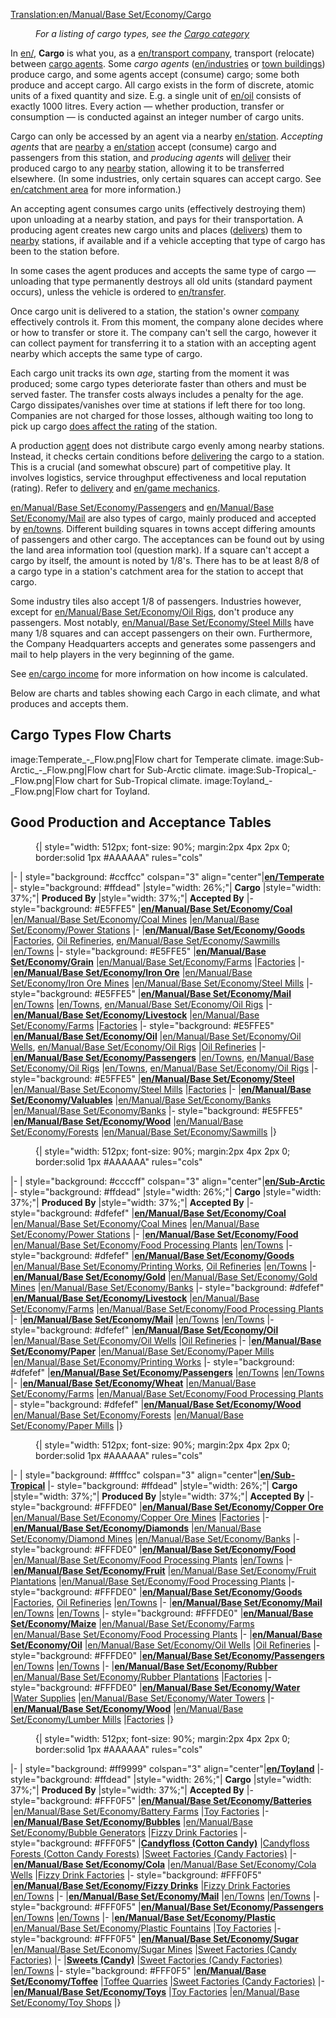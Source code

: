 [[Translation:en/Manual/Base Set/Economy/Cargo]]
{{en/table of contents}}
:''For a listing of cargo types, see the [[:Category:en/Cargo|Cargo category]]''

In [[en/]], '''Cargo''' is what you, as a [[en/transport company]], transport (relocate) between [[en/cargo agent|cargo agents]].  Some ''cargo agents'' ([[en/industries]] or [[en/town|town buildings]]) produce cargo, and some agents accept (consume) cargo; some both produce and accept cargo. All cargo exists in the form of discrete, atomic units of a fixed quantity and size. E.g. a single unit of [[en/oil]] consists of exactly 1000 litres. Every action&nbsp;&mdash; whether production, transfer or consumption&nbsp;&mdash; is conducted against an integer number of cargo units.

Cargo can only be accessed by an agent via a nearby [[en/station]]. ''Accepting agents'' that are [[en/catchment area|nearby]] a [[en/station]] accept (consume) cargo and passengers from this station, and ''producing agents'' will [[en/production delivery|deliver]] their produced cargo to any [[en/catchment area|nearby]] station, allowing it to be transferred elsewhere. (In some industries, only certain squares can accept cargo. See [[en/catchment area]] for more information.)

An accepting agent consumes cargo units (effectively destroying them) upon unloading at a nearby station, and pays for their transportation. A producing agent creates new cargo units and places ([[en/production delivery|delivers]]) them to [[en/catchment area|nearby]] stations, if available and if a vehicle accepting that type of cargo has been to the station before.

In some cases the agent produces and accepts the same type of cargo&nbsp;&mdash; unloading that type permanently destroys all old units (standard payment occurs), unless the vehicle is ordered to [[en/transfer]].

Once cargo unit is delivered to a station, the station's owner [[en/transport company|company]] effectively controls it. From this moment, the company alone decides where or how to transfer or store it. The company can't sell the cargo, however it can collect payment for transferring it to a station with an accepting agent nearby which accepts the same type of cargo.

Each cargo unit tracks its own ''age'', starting from the moment it was produced; some cargo types deteriorate faster than others and must be served faster. The transfer costs always includes a penalty for the age. Cargo dissipates/vanishes over time at stations if left there for too long. Companies are not charged for those losses, although waiting too long to pick up cargo [[en/Manual/Game mechanics#Station_rating|does affect the rating]] of the station.

A production [[en/cargo agent|agent]] does not distribute cargo evenly among nearby stations. Instead, it checks certain conditions before [[en/production delivery|delivering]] the cargo to a station. This is a crucial (and somewhat obscure) part of competitive play. It involves logistics, service throughput effectiveness and local reputation (rating). Refer to [[en/production delivery|delivery]] and [[en/game mechanics]].

[[en/Manual/Base Set/Economy/Passengers]] and [[en/Manual/Base Set/Economy/Mail]] are also types of cargo, mainly produced and accepted by [[en/town]]s. Different building squares in towns accept differing amounts of passengers and other cargo. The acceptances can be found out by using the land area information tool (question mark). If a square can't accept a cargo by itself, the amount is noted by 1/8's. There has to be at least 8/8 of a cargo type in a station's catchment area for the station to accept that cargo.

Some industry tiles also accept 1/8 of passengers. Industries however, except for [[en/Manual/Base Set/Economy/Oil Rig]]s, don't produce any passengers. Most notably, [[en/Manual/Base Set/Economy/Steel Mill]]s have many 1/8 squares and can accept passengers on their own. Furthermore, the Company Headquarters accepts and generates some passengers and mail to help players in the very beginning of the game.

See [[en/cargo income]] for more information on how income is calculated.

Below are charts and tables showing each Cargo in each climate, and what produces and accepts them.

==Cargo Types Flow Charts==
<gallery>
image:Temperate_-_Flow.png|Flow chart for Temperate climate.
image:Sub-Arctic_-_Flow.png|Flow chart for Sub-Arctic climate.
image:Sub-Tropical_-_Flow.png|Flow chart for Sub-Tropical climate.
image:Toyland_-_Flow.png|Flow chart for Toyland.
</gallery>

==Good Production and Acceptance Tables==

:{| {{en/Wikitable}} style="width: 512px; font-size: 90%; margin:2px 4px 2px 0; border:solid 1px #AAAAAA" rules="cols"
|- 
| style="background: #ccffcc" colspan="3" align="center"|'''[[en/Temperate]]'''
|- style="background: #ffdead"
|style="width: 26%;"| '''Cargo'''
|style="width: 37%;"| '''Produced By'''
|style="width: 37%;"| '''Accepted By'''
|- style="background: #E5FFE5"
|'''[[en/Manual/Base Set/Economy/Coal]]'''
|[[en/Manual/Base Set/Economy/Coal Mine]]s
|[[en/Manual/Base Set/Economy/Power Station]]s
|-
|'''[[en/Manual/Base Set/Economy/Goods]]'''
|[[en/Manual/Base Set/Economy/Factory|Factories]], [[en/Manual/Base Set/Economy/Oil Refinery|Oil Refineries]], [[en/Manual/Base Set/Economy/Sawmill]]s
|[[en/Town]]s
|- style="background: #E5FFE5"
|'''[[en/Manual/Base Set/Economy/Grain]]'''
|[[en/Manual/Base Set/Economy/Farm]]s
|[[en/Manual/Base Set/Economy/Factory|Factories]]
|-
|'''[[en/Manual/Base Set/Economy/Iron Ore]]'''
|[[en/Manual/Base Set/Economy/Iron Ore Mine]]s
|[[en/Manual/Base Set/Economy/Steel Mill]]s
|- style="background: #E5FFE5"
|'''[[en/Manual/Base Set/Economy/Mail]]'''
|[[en/Town]]s
|[[en/Town]]s, [[en/Manual/Base Set/Economy/Oil Rig]]s
|-
|'''[[en/Manual/Base Set/Economy/Livestock]]'''
|[[en/Manual/Base Set/Economy/Farm]]s
|[[en/Manual/Base Set/Economy/Factory|Factories]]
|- style="background: #E5FFE5"
|'''[[en/Manual/Base Set/Economy/Oil]]'''
|[[en/Manual/Base Set/Economy/Oil Wells]], [[en/Manual/Base Set/Economy/Oil Rig]]s
|[[en/Manual/Base Set/Economy/Oil Refinery|Oil Refineries]]
|-
|'''[[en/Manual/Base Set/Economy/Passengers]]'''
|[[en/Town]]s, [[en/Manual/Base Set/Economy/Oil Rig]]s
|[[en/Town]]s, [[en/Manual/Base Set/Economy/Oil Rig]]s
|- style="background: #E5FFE5"
|'''[[en/Manual/Base Set/Economy/Steel]]'''
|[[en/Manual/Base Set/Economy/Steel Mill]]s
|[[en/Manual/Base Set/Economy/Factory|Factories]]
|-
|'''[[en/Manual/Base Set/Economy/Valuables]]'''
|[[en/Manual/Base Set/Economy/Bank]]s
|[[en/Manual/Base Set/Economy/Bank]]s
|- style="background: #E5FFE5"
|'''[[en/Manual/Base Set/Economy/Wood]]'''
|[[en/Manual/Base Set/Economy/Forest]]s
|[[en/Manual/Base Set/Economy/Sawmill]]s
|}

:{| {{en/Wikitable}} style="width: 512px; font-size: 90%; margin:2px 4px 2px 0; border:solid 1px #AAAAAA" rules="cols"
|- 
| style="background: #ccccff" colspan="3" align="center"|'''[[en/Sub-Arctic]]'''
|- style="background: #ffdead"
|style="width: 26%;"| '''Cargo'''
|style="width: 37%;"| '''Produced By'''
|style="width: 37%;"| '''Accepted By'''
|- style="background: #dfefef"
|'''[[en/Manual/Base Set/Economy/Coal]]'''
|[[en/Manual/Base Set/Economy/Coal Mine]]s
|[[en/Manual/Base Set/Economy/Power Station]]s
|-
|'''[[en/Manual/Base Set/Economy/Food]]'''
|[[en/Manual/Base Set/Economy/Food Processing Plant]]s
|[[en/Town]]s
|- style="background: #dfefef"
|'''[[en/Manual/Base Set/Economy/Goods]]'''
|[[en/Manual/Base Set/Economy/Printing Works]], [[en/Manual/Base Set/Economy/Oil Refinery|Oil Refineries]]
|[[en/Town]]s
|-
|'''[[en/Manual/Base Set/Economy/Gold]]'''
|[[en/Manual/Base Set/Economy/Gold Mine]]s
|[[en/Manual/Base Set/Economy/Bank]]s
|- style="background: #dfefef"
|'''[[en/Manual/Base Set/Economy/Livestock]]'''
|[[en/Manual/Base Set/Economy/Farm]]s
|[[en/Manual/Base Set/Economy/Food Processing Plant]]s
|-
|'''[[en/Manual/Base Set/Economy/Mail]]'''
|[[en/Town]]s
|[[en/Town]]s
|- style="background: #dfefef"
|'''[[en/Manual/Base Set/Economy/Oil]]'''
|[[en/Manual/Base Set/Economy/Oil Wells]]
|[[en/Manual/Base Set/Economy/Oil Refinery|Oil Refineries]]
|-
|'''[[en/Manual/Base Set/Economy/Paper]]'''
|[[en/Manual/Base Set/Economy/Paper Mill]]s
|[[en/Manual/Base Set/Economy/Printing Works]]
|- style="background: #dfefef"
|'''[[en/Manual/Base Set/Economy/Passengers]]'''
|[[en/Town]]s
|[[en/Town]]s
|-
|'''[[en/Manual/Base Set/Economy/Wheat]]'''
|[[en/Manual/Base Set/Economy/Farm]]s
|[[en/Manual/Base Set/Economy/Food Processing Plant]]s
|- style="background: #dfefef"
|'''[[en/Manual/Base Set/Economy/Wood]]'''
|[[en/Manual/Base Set/Economy/Forest]]s
|[[en/Manual/Base Set/Economy/Paper Mill]]s
|}

:{| {{en/Wikitable}} style="width: 512px; font-size: 90%; margin:2px 4px 2px 0; border:solid 1px #AAAAAA" rules="cols"
|- 
| style="background: #ffffcc" colspan="3" align="center"|'''[[en/Sub-Tropical]]'''
|- style="background: #ffdead"
|style="width: 26%;"| '''Cargo'''
|style="width: 37%;"| '''Produced By'''
|style="width: 37%;"| '''Accepted By'''
|- style="background: #FFFDE0"
|'''[[en/Manual/Base Set/Economy/Copper Ore]]'''
|[[en/Manual/Base Set/Economy/Copper Ore Mine]]s
|[[en/Manual/Base Set/Economy/Factory|Factories]]
|-
|'''[[en/Manual/Base Set/Economy/Diamonds]]'''
|[[en/Manual/Base Set/Economy/Diamond Mine]]s
|[[en/Manual/Base Set/Economy/Bank]]s
|- style="background: #FFFDE0"
|'''[[en/Manual/Base Set/Economy/Food]]'''
|[[en/Manual/Base Set/Economy/Food Processing Plant]]s
|[[en/Town]]s
|-
|'''[[en/Manual/Base Set/Economy/Fruit]]'''
|[[en/Manual/Base Set/Economy/Fruit Plantation]]s
|[[en/Manual/Base Set/Economy/Food Processing Plant]]s
|- style="background: #FFFDE0"
|'''[[en/Manual/Base Set/Economy/Goods]]'''
|[[en/Manual/Base Set/Economy/Factory|Factories]], [[en/Manual/Base Set/Economy/Oil Refinery|Oil Refineries]]
|[[en/Town]]s
|-
|'''[[en/Manual/Base Set/Economy/Mail]]'''
|[[en/Town]]s
|[[en/Town]]s
|- style="background: #FFFDE0"
|'''[[en/Manual/Base Set/Economy/Maize]]'''
|[[en/Manual/Base Set/Economy/Farm]]s
|[[en/Manual/Base Set/Economy/Food Processing Plant]]s
|-
|'''[[en/Manual/Base Set/Economy/Oil]]'''
|[[en/Manual/Base Set/Economy/Oil Wells]]
|[[en/Manual/Base Set/Economy/Oil Refinery|Oil Refineries]]
|- style="background: #FFFDE0"
|'''[[en/Manual/Base Set/Economy/Passengers]]'''
|[[en/Town]]s
|[[en/Town]]s
|-
|'''[[en/Manual/Base Set/Economy/Rubber]]'''
|[[en/Manual/Base Set/Economy/Rubber Plantation]]s
|[[en/Manual/Base Set/Economy/Factory|Factories]]
|- style="background: #FFFDE0"
|'''[[en/Manual/Base Set/Economy/Water]]'''
|[[en/Manual/Base Set/Economy/Water Supply|Water Supplies]]
|[[en/Manual/Base Set/Economy/Water Tower]]s
|-
|'''[[en/Manual/Base Set/Economy/Wood]]'''
|[[en/Manual/Base Set/Economy/Lumber Mill]]s
|[[en/Manual/Base Set/Economy/Factory|Factories]]
|}

:{| {{en/Wikitable}} style="width: 512px; font-size: 90%; margin:2px 4px 2px 0; border:solid 1px #AAAAAA" rules="cols"
|- 
| style="background: #ff9999" colspan="3" align="center"|'''[[en/Toyland]]'''
|- style="background: #ffdead"
|style="width: 26%;"| '''Cargo'''
|style="width: 37%;"| '''Produced By'''
|style="width: 37%;"| '''Accepted By'''
|- style="background: #FFF0F5"
|'''[[en/Manual/Base Set/Economy/Batteries]]'''
|[[en/Manual/Base Set/Economy/Battery Farm]]s
|[[en/Manual/Base Set/Economy/Toy Factory|Toy Factories]]
|-
|'''[[en/Manual/Base Set/Economy/Bubbles]]'''
|[[en/Manual/Base Set/Economy/Bubble Generator]]s
|[[en/Manual/Base Set/Economy/Fizzy Drink Factory|Fizzy Drink Factories]]
|- style="background: #FFF0F5"
|'''[[en/Manual/Base Set/Economy/Candyfloss|Candyfloss (Cotton Candy)]]''' 
|[[en/Manual/Base Set/Economy/Candyfloss Forest|Candyfloss Forests (Cotton Candy Forests)]]
|[[en/Manual/Base Set/Economy/Sweet Factory|Sweet Factories (Candy Factories)]]
|-
|'''[[en/Manual/Base Set/Economy/Cola]]'''
|[[en/Manual/Base Set/Economy/Cola Wells]]
|[[en/Manual/Base Set/Economy/Fizzy Drink Factory|Fizzy Drink Factories]]
|- style="background: #FFF0F5"
|'''[[en/Manual/Base Set/Economy/Fizzy Drinks]]'''
|[[en/Manual/Base Set/Economy/Fizzy Drink Factory|Fizzy Drink Factories]]
|[[en/Town]]s
|-
|'''[[en/Manual/Base Set/Economy/Mail]]'''
|[[en/Town]]s
|[[en/Town]]s
|- style="background: #FFF0F5"
|'''[[en/Manual/Base Set/Economy/Passengers]]'''
|[[en/Town]]s
|[[en/Town]]s
|-
|'''[[en/Manual/Base Set/Economy/Plastic]]'''
|[[en/Manual/Base Set/Economy/Plastic Fountains]]
|[[en/Manual/Base Set/Economy/Toy Factory|Toy Factories]]
|- style="background: #FFF0F5"
|'''[[en/Manual/Base Set/Economy/Sugar]]'''
|[[en/Manual/Base Set/Economy/Sugar Mine]]s
|[[en/Manual/Base Set/Economy/Sweet Factory|Sweet Factories (Candy Factories)]]
|-
|'''[[en/Manual/Base Set/Economy/Sweets|Sweets (Candy)]]'''
|[[en/Manual/Base Set/Economy/Sweet Factory|Sweet Factories (Candy Factories)]]
|[[en/Town]]s
|- style="background: #FFF0F5"
|'''[[en/Manual/Base Set/Economy/Toffee]]'''
|[[en/Manual/Base Set/Economy/Toffee Quarry|Toffee Quarries]]
|[[en/Manual/Base Set/Economy/Sweet Factory|Sweet Factories (Candy Factories)]]
|-
|'''[[en/Manual/Base Set/Economy/Toys]]'''
|[[en/Manual/Base Set/Economy/Toy Factory|Toy Factories]]
|[[en/Manual/Base Set/Economy/Toy Shop]]s
|}